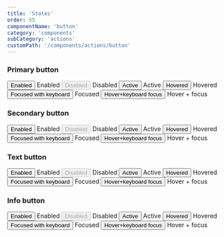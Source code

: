 ```yaml
---
title: 'States'
order: 55
componentName: 'button'
category: 'components'
subCategory: 'actions'
customPath: '/components/actions/button'
---
```


### Primary button

<Types grid={true}>
  <Type>
    <Example>
      <button class="if button primary">Enabled</button>
    </Example>
    <Description>
      <span class="if title">Enabled</span>
    </Description>
  </Type>
  <Type>
    <Example>
      <button class="if button primary" disabled>
        Disabled
      </button>
    </Example>
    <Description>
      <span class="if title">Disabled</span>
    </Description>
  </Type>
  <Type>
    <Example>
      <button class="if button primary is-active">Active</button>
    </Example>
    <Description>
      <span class="if title">Active</span>
    </Description>
  </Type>
  <Type>
    <Example>
      <button class="if button primary is-hovered">Hovered</button>
    </Example>
    <Description>
      <span class="if title">Hovered</span>
    </Description>
  </Type>
  <Type>
    <Example>
      <button class="if button primary is-focused">Focused with keyboard</button>
    </Example>
    <Description>
      <span class="if title">Focused</span>
    </Description>
  </Type>
  <Type>
    <Example>
      <button class="if button primary is-focused is-hovered">Hover+keyboard focus</button>
    </Example>
    <Description>
      <span class="if title">Hover + focus</span>
    </Description>
  </Type>
</Types>

### Secondary button

<Types grid={true}>
  <Type>
    <Example>
      <button class="if button secondary">Enabled</button>
    </Example>
    <Description>
      <span class="if title">Enabled</span>
    </Description>
  </Type>
  <Type>
    <Example>
      <button class="if button secondary" disabled>
        Disabled
      </button>
    </Example>
    <Description>
      <span class="if title">Disabled</span>
    </Description>
  </Type>
  <Type>
    <Example>
      <button class="if button secondary is-active">Active</button>
    </Example>
    <Description>
      <span class="if title">Active</span>
    </Description>
  </Type>
  <Type>
    <Example>
      <button class="if button secondary is-hovered">Hovered</button>
    </Example>
    <Description>
      <span class="if title">Hovered</span>
    </Description>
  </Type>
  <Type>
    <Example>
      <button class="if button secondary is-focused">Focused with keyboard</button>
    </Example>
    <Description>
      <span class="if title">Focused</span>
    </Description>
  </Type>
  <Type>
    <Example>
      <button class="if button secondary is-focused is-hovered">Hover+keyboard focus</button>
    </Example>
    <Description>
      <span class="if title">Hover + focus</span>
    </Description>
  </Type>
</Types>

### Text button

<Types grid={true}>
  <Type>
    <Example>
      <button class="if button text">Enabled</button>
    </Example>
    <Description>
      <span class="if title">Enabled</span>
    </Description>
  </Type>
  <Type>
    <Example>
      <button class="if button text" disabled>
        Disabled
      </button>
    </Example>
    <Description>
      <span class="if title">Disabled</span>
    </Description>
  </Type>
  <Type>
    <Example>
      <button class="if button text is-active">Active</button>
    </Example>
    <Description>
      <span class="if title">Active</span>
    </Description>
  </Type>
  <Type>
    <Example>
      <button class="if button text is-hovered">Hovered</button>
    </Example>
    <Description>
      <span class="if title">Hovered</span>
    </Description>
  </Type>
  <Type>
    <Example>
      <button class="if button text is-focused">Focused with keyboard</button>
    </Example>
    <Description>
      <span class="if title">Focused</span>
    </Description>
  </Type>
  <Type>
    <Example>
      <button class="if button text is-focused is-hovered">Hover+keyboard focus</button>
    </Example>
    <Description>
      <span class="if title">Hover + focus</span>
    </Description>
  </Type>
</Types>

### Info button

<Types grid={true}>
  <Type>
    <Example>
      <button class="if button info">Enabled</button>
    </Example>
    <Description>
      <span class="if title">Enabled</span>
    </Description>
  </Type>
  <Type>
    <Example>
      <button class="if button info" disabled>
        Disabled
      </button>
    </Example>
    <Description>
      <span class="if title">Disabled</span>
    </Description>
  </Type>
  <Type>
    <Example>
      <button class="if button info is-active">Active</button>
    </Example>
    <Description>
      <span class="if title">Active</span>
    </Description>
  </Type>
  <Type>
    <Example>
      <button class="if button info is-hovered">Hovered</button>
    </Example>
    <Description>
      <span class="if title">Hovered</span>
    </Description>
  </Type>
  <Type>
    <Example>
      <button class="if button info is-focused">Focused with keyboard</button>
    </Example>
    <Description>
      <span class="if title">Focused</span>
    </Description>
  </Type>
  <Type>
    <Example>
      <button class="if button info is-focused is-hovered">Hover+keyboard focus</button>
    </Example>
    <Description>
      <span class="if title">Hover + focus</span>
    </Description>
  </Type>
</Types>
